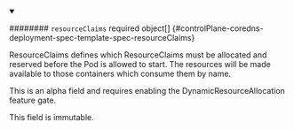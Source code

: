 


<details className="config-field" data-expandable="true" open>
<summary>

######## `resourceClaims` <span className="config-field-required" data-required="false">required</span> <span className="config-field-type">object[]</span> <span className="config-field-default"></span> <span className="config-field-enum"></span> {#controlPlane-coredns-deployment-spec-template-spec-resourceClaims}

ResourceClaims defines which ResourceClaims must be allocated
and reserved before the Pod is allowed to start. The resources
will be made available to those containers which consume them
by name.

This is an alpha field and requires enabling the
DynamicResourceAllocation feature gate.

This field is immutable.


</summary>

<PartialResourceclaimsreference />


</details>
